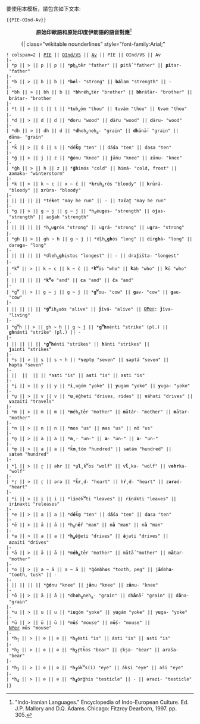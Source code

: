 <noinclude>要使用本模板，請包含如下文本:
<pre>{{PIE-OInd-Av}}</pre></noinclude> 
::'''原始印歐語和原始印度伊朗語的語音對應'''<ref>"Indo-Iranian Languages." Encyclopedia of Indo-European Culture. Ed. J.P. Mallory and D.Q. Adams. Chicago: Fitzroy Dearborn, 1997. pp. 305.</ref>
:{| class="wikitable nounderlines" style="font-family:Arial;"
 ! colspan=2 | [[原始印歐語|PIE]] || [[吠陀梵語|OInd/VS]] || [[阿維斯陀語|Av]] || PIE || OInd/VS || Av
 |-
 | *p || > || p || p || &#42;'''p'''h̥<sub>a</sub>tēr "father" || '''p'''itā́ "father" || '''pi'''tar- "father"
 |-
 | *b || > || b || b || &#42;'''be'''l- "strong" || '''bá'''lam "strength" || -
 |-
 | *bh || > || bh || b || &#42;'''bh'''réh<sub>a</sub>tēr "brother" || '''bh'''rā́tār- "brother" || '''b'''rātar- "brother
 |-
 | *t || > || t || t || &#42;'''t'''uh<sub>x</sub>óm "thou" || '''t'''uvám "thou" || '''t'''vəm "thou"
 |-
 | *d || > || d || d || &#42;'''d'''oru "wood" || '''d'''ā́ru "wood" || '''d'''āru- "wood"
 |-
 | *dh || > || dh || d || &#42;'''dh'''oh<sub>x</sub>neh<sub>a</sub>- "grain" || '''dh'''ānā́- "grain" || '''d'''āna- "grain"
 |-
 | *k̂ || > || ś || s || &#42;dé'''k̂'''m̥ "ten" || dá'''ś'''a "ten" || da'''s'''a "ten"
 |-
 | *ĝ || > || j || z || &#42;'''ĝ'''ónu "knee" || '''j'''ā́nu "knee" || '''z'''ānu- "knee"
 |-
 | *ĝh || > || h || z || &#42;'''ĝh'''imós "cold" || '''h'''imá- "cold, frost" || '''z'''əmaka- "winterstorm"
 |-
 | *k || > || k ~ c || x ~ č || &#42;'''kr'''uh<sub>a</sub>rós "bloody" || '''k'''rūrá- "bloody" || '''x'''rūra- "bloody"
 |-
 | || || || || &#42;té'''k'''et "may he run" || - || ta'''č'''at̰ "may he run"
 |-
 | *g || > || g ~ j || g ~ ǰ || &#42;h<sub>a</sub>éu'''g'''es- "strength" || ó'''j'''as- "strength" || ao'''ǰ'''ah "strength"
 |-
 | || || || || &#42;h<sub>a</sub>u'''g'''rós "strong" || u'''g'''rá- "strong" || u'''g'''ra- "strong"
 |-
 | *gh || > || gh ~ h || g ~ ǰ || &#42;dl̥h<sub>x</sub>'''gh'''ós "long" || dīr'''gh'''á- "long" || darə'''g'''a- "long"
 |-
 | || || || || &#42;dleh<sub>x</sub>'''gh'''istos "longest" || - || dra'''ǰ'''išta- "longest"
 |-
 | *k<sup>w</sup> || > || k ~ c || k ~ č || &#42;'''k<sup>w</sup>'''ós "who" || '''k'''áḥ "who" || '''k'''ō "who"
 |-
 | || || || || &#42;'''k<sup>w</sup>'''e "and" || '''c'''a "and" || '''́č'''a "and" 
 |-
 | *g<sup>w</sup> || > || g ~ j || g ~ ǰ || &#42;'''g<sup>w</sup>'''ou- "cow" || '''g'''av- "cow" || '''g'''au- "cow"
 |-
 | || || || || &#42;'''g<sup>w</sup>'''ih<sub>3</sub>uós "alive" || '''j'''īvá- "alive" || [[古波斯語|OPer]]: '''ǰ'''īva- "living"
 |-
 | *g<sup>w</sup>h || > || gh ~ h || g ~ ǰ || &#42;'''g<sup>w</sup>h'''nénti "strike" (pl.) || '''gh'''nánti "strike" (pl.) || -
 |-
 | || || || || &#42;'''g<sup>w</sup>h'''énti "strikes" || '''h'''ánti "strikes" || '''ǰ'''ainti "strikes"
 |-
 | *s || > || s || s ~ h || &#42;'''s'''eptm̥ "seven" || '''s'''aptá "seven" || '''h'''apta "seven"
 |-
 | ||  ||  || || &#42;a'''s'''ti "is" || a'''s'''ti "is" || a'''s'''ti "is"
 |-
 | *i̥ || > || y || y || &#42;'''i̥'''ugóm "yoke" || '''y'''ugam "yoke" || '''y'''uga- "yoke"
 |-
 | *u̥ || > || v || v || &#42;'''u̥'''éĝheti "drives, rides" || '''v'''áhati "drives" || '''v'''azaiti "travels"
 |-
 | *m || > || m || m || &#42;'''m'''éh<sub>a</sub>tēr "mother" || '''m'''ātár- "mother" || '''m'''ātar- "mother"
 |-
 | *n || > || n || n || &#42;'''n'''os "us" || '''n'''as "us" || '''n'''ō "us"
 |-
 | *n̥ || > || a || a || &#42;'''n̥'''- "un-" || '''a'''- "un-" || '''a'''- "un-"
 |-
 | *m̥ || > || a || a || &#42;k̂'''m̥'''tóm "hundred" || s'''a'''tám "hundred" || s'''a'''təm "hundred"
 |-
 | *l̥ || > || r̥ || əhr || &#42;u̥'''l̥'''k<sup>w</sup>os "wolf" || v'''ĺ̥'''ka- "wolf" || v'''əhr'''ka- "wolf"
 |-
 | *r̥ || > || r̥ || ərə || &#42;k̂'''r̥'''d- "heart" || h'''ŕ̥'''d- "heart" || z'''ərə'''d- "heart"
 |-
 | *i || > || i || i || &#42;l'''i'''nék<sup>w</sup>ti "leaves" || r'''i'''ṇákti "leaves" || ir'''i'''naxti "releases"
 |-
 | *e || > || a || a || &#42;d'''é'''k̂m̥ "ten" || d'''á'''śa "ten" || d'''a'''sa "ten"
 |-
 | *ē || > || ā || ā || &#42;h<sub>a</sub>n'''ḗ'''r "man" || n'''ā''' "man" || n'''ā''' "man"
 |-
 | *a || > || a || a || &#42;'''h<sub>a</sub>é'''ĝeti "drives" || '''á'''jati "drives" || '''a'''zaiti "drives"
 |-
 | *ā || > || ā || ā || &#42;m'''éh<sub>a</sub>'''tēr "mother" || mātā́ "mother" || m'''ā'''tar- "mother"
 |-
 | *o || > || a ~ ā || a ~ ā || &#42;ĝ'''ó'''mbh'''o'''s "tooth, peg" || j'''ā́'''mbh'''a'''- "tooth, tusk" || -
 |-
 | || || || || &#42;ĝ'''ó'''nu "knee" || j'''ā'''nu "knee" || z'''ā'''nu- "knee"
 |-
 | &#42;ō || > || ā || ā || &#42;dh'''oh<sub>x</sub>'''neh<sub>a</sub>- "grain" || dh'''ā'''nā́- "grain" || d'''ā'''na- "grain"
 |-
 | &#42;u || > || u || u || &#42;i'''u'''góm "yoke" || y'''u'''gám "yoke" || y'''u'''ga- "yoke"
 |-
 | &#42;ū || > || ū || ū || &#42;m'''ū́'''s "mouse" || m'''ū́'''ṣ- "mouse" || [[波斯語|NPer]] m'''ū'''s "mouse"
 |-
 | &#42;h<sub>1</sub> || > || ⊘ || ⊘ || &#42;'''h<sub>1</sub>'''ésti "is" || ásti "is" || asti "is"
 |-
 | &#42;h<sub>2</sub> || > || ⊘ || ⊘ || &#42;'''h<sub>2</sub>'''r̥tk̂os "bear" || r̥kṣa- "bear" || arəša- "bear"
 |-
 | &#42;h<sub>3</sub> || > || ⊘ || ⊘ || &#42;'''h<sub>3</sub>'''ók<sup>w</sup>s(i) "eye" || ákṣi "eye" || aši "eye"
 |-
 | &#42;h<sub>4</sub> || > || ⊘ || ⊘ || &#42;'''h<sub>4</sub>'''órĝhis "testicle" || - || ərəzi- "testicle"
 |}
<noinclude>{{reflist}}</noinclude>